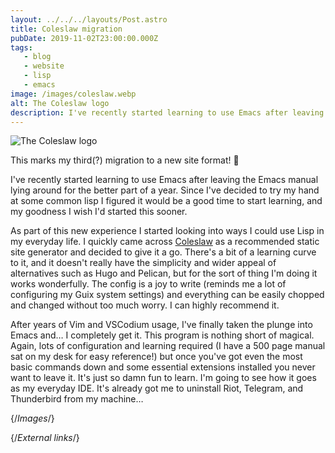 ```yaml
---
layout: ../../../layouts/Post.astro
title: Coleslaw migration
pubDate: 2019-11-02T23:00:00.000Z
tags:
   - blog
   - website
   - lisp
   - emacs
image: /images/coleslaw.webp
alt: The Coleslaw logo
description: I've recently started learning to use Emacs after leaving the Emacs manual lying around for the better part of a year. Since I've decided to try my hand at some common lisp I figured it would be a good time to start learning, and my goodness I wish I'd started this sooner.
---
```


![The Coleslaw logo][coleslaw]

This marks my third(?) migration to a new site format! :tada:

I've recently started learning to use Emacs after leaving the Emacs manual lying around for the better part of a year. Since I've decided to try my hand at some common lisp I figured it would be a good time to start learning, and my goodness I wish I'd started this sooner.

As part of this new experience I started looking into ways I could use Lisp in my everyday life. I quickly came across [Coleslaw][coleslaw-repo] as a recommended static site generator and decided to give it a go. There's a bit of a learning curve to it, and it doesn't really have the simplicity and wider appeal of alternatives such as Hugo and Pelican, but for the sort of thing I'm doing it works wonderfully. The config is a joy to write (reminds me a lot of configuring my Guix system settings) and everything can be easily chopped and changed without too much worry. I can highly recommend it.

After years of Vim and VSCodium usage, I've finally taken the plunge into Emacs and… I completely get it. This program is nothing short of magical. Again, lots of configuration and learning required (I have a 500 page manual sat on my desk for easy reference!) but once you've got even the most basic commands down and some essential extensions installed you never want to leave it. It's just so damn fun to learn. I'm going to see how it goes as my everyday IDE. It's already got me to uninstall Riot, Telegram, and Thunderbird from my machine…

{/*Images*/}

[coleslaw]: /images/coleslaw.webp

{/*External links*/}

[coleslaw-repo]: https://github.com/coleslaw-org/coleslaw
